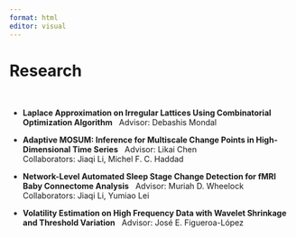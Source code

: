 ```yaml
---
format: html
editor: visual
---
```


# Research

\

-   **Laplace Approximation on Irregular Lattices Using Combinatorial Optimization Algorithm** \ 
    Advisor: Debashis Mondal

-   **Adaptive MOSUM: Inference for Multiscale Change Points in High-Dimensional Time Series** \ 
    Advisor: Likai Chen\
    Collaborators: Jiaqi Li, Michel F. C. Haddad

-   **Network-Level Automated Sleep Stage Change Detection for fMRI Baby Connectome Analysis** \ 
    Advisor: Muriah D. Wheelock\
    Collaborators: Jiaqi Li, Yumiao Lei

-   **Volatility Estimation on High Frequency Data with Wavelet Shrinkage and Threshold Variation** \ 
    Advisor: José E. Figueroa-López
